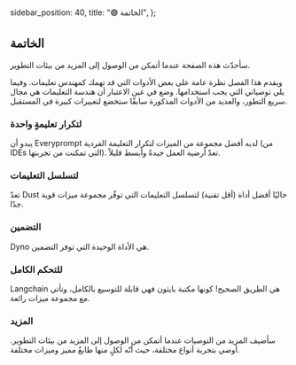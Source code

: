   sidebar_position: 40,
  title: "🟢 الخاتمة",
};

## الخاتمة

سأحدّث هذه الصفحة عندما أتمكن من الوصول إلى المزيد من بيئات التطوير.

ويقدم هذا الفصل نظرة عامة على بعض الأدوات التي قد تهمك كمهندس تعليمات. وفيما يلي توصياتي التي يجب استخدامها. وضع في عين الاعتبار أن هندسة التعليمات هي مجال سريع التطور، والعديد من الأدوات المذكورة سابقًا ستخضع لتغييرات كبيرة في المستقبل.

### لتكرار تعليمةٍ واحدة

يبدو أن Everyprompt لديه أفضل مجموعة من الميزات لتكرار التعليمة الفردية (من IDEs التي تمكنت من تجربتها). تعدّ أرضية العمل جيدةً وأبسط قليلاً.

### لتسلسل التعليمات

تعدّ Dust حاليًا أفضل أداة (أقل تقنية) لتسلسل التعليمات التي توفّر مجموعة ميزات قوية جدًا.

### التضمين

Dyno هي الأداة الوحيدة التي توفر التضمين.

### للتحكم الكامل

Langchain هي الطريق الصحيح! كونها مكتبة بايثون فهي قابلة للتوسيع بالكامل، وتأتي مع مجموعة ميزات رائعة.

### المزيد

سأضيف المزيد من التوصيات عندما أتمكن من الوصول إلى المزيد من بيئات التطوير. أوصي بتجربة أنواع مختلفة، حيث أنّه لكلٍ منها طابعٌ مميز وميزات مختلفة.

